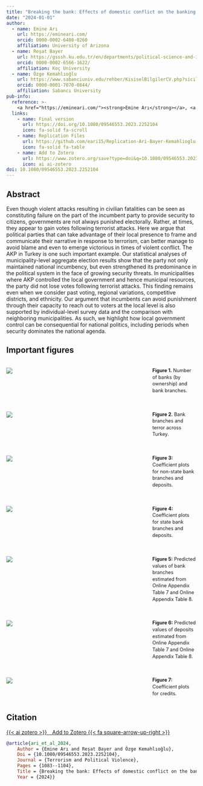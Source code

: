 ```yaml
---
title: "Breaking the bank: Effects of domestic conflict on the banking sector in Turkey"
date: "2024-01-01"
author:
  - name: Emine Arı
    url: https://emineari.com/
    orcid: 0000-0002-6408-0260
    affiliation: University of Arizona
  - name: Reşat Bayer
    url: https://gsssh.ku.edu.tr/en/departments/political-science-and-international-relations/faculty/?detail=true&id=rbayer
    orcid: 0000-0002-6566-1622/
    affiliation: Koç University
  - name: Özge Kemahlıoğlu
    url: https://www.sabanciuniv.edu/rehber/KisiselBilgilerCV.php?sicil=1664&dil=Eng
    orcid: 0000-0001-7070-0844/
    affiliation: Sabancı University
pub-info:
  reference: >-
    <a href="https://emineari.com/"><strong>Emine Arı</strong></a>, <a href="https://gsssh.ku.edu.tr/en/departments/political-science-and-international-relations/faculty/?detail=true&id=rbayer">Reşat Bayer</a>, and <a href="https://www.sabanciuniv.edu/rehber/KisiselBilgilerCV.php?sicil=1664&dil=Eng">Özge Kemahlıoğlu</a>, “Breaking the bank: Effects of domestic conflict on the banking sector in Turkey,” <em>Terrorism and Political Violence</em> (2024): 1083-1104, DOI: <a href="https://doi.org/10.1080/09546553.2023.2252104"><code>10.1080/09546553.2023.2252104</code></a>
  links:
    - name: Final version
      url: https://doi.org/10.1080/09546553.2023.2252104
      icon: fa-solid fa-scroll
    - name: Replication Files
      url: https://github.com/eari15/Replication-Ari-Bayer-Kemahlioglu-2024b
      icon: fa-solid fa-table
    - name: Add to Zotero
      url: https://www.zotero.org/save?type=doi&q=10.1080/09546553.2023.2252104
      icon: ai ai-zotero
doi: 10.1080/09546553.2023.2252104
---
```


## Abstract

Even though violent attacks resulting in civilian fatalities can be seen as constituting failure on the part of the incumbent party to provide security to citizens, governments are not always punished electorally. Rather, at times, they appear to gain votes following terrorist attacks. Here we argue that political parties that can take advantage of their local presence to frame and communicate their narrative in response to terrorism, can better manage to avoid blame and even to emerge victorious in times of violent conflict. The AKP in Turkey is one such important example. Our statistical analyses of municipality-level aggregate election results show that the party not only maintained national incumbency, but even strengthened its predominance in the political system in the face of growing security threats. In municipalities where AKP controlled the local government and hence municipal resources, the party did not lose votes following terrorist attacks. This finding remains even when we consider past voting, regional variations, competitive districts, and ethnicity. Our argument that incumbents can avoid punishment through their capacity to reach out to voters at the local level is also supported by individual-level survey data and the comparison with neighboring municipalities. As such, we highlight how local government control can be consequential for national politics, including periods when security dominates the national agenda.

## Important figures

::: {style="display: flex; align-items: flex-start; gap: 20px; margin: 20px 0;"}
::: {style="flex: 3;"}
![](figure-1.jpg)
:::
  
::: {style="flex: 1; font-size: 0.9em; line-height: 1.4; padding-left: 15px;"}
**Figure 1.**  Number of banks (by ownership) and bank branches.
:::
:::

::: {style="display: flex; align-items: flex-start; gap: 20px; margin: 20px 0;"}
::: {style="flex: 3;"}
![](figure-2.jpg)
:::

::: {style="flex: 1; font-size: 0.9em; line-height: 1.4; padding-left: 15px;"}
**Figure 2.** Bank branches and terror across Turkey.
:::
:::

::: {style="display: flex; align-items: flex-start; gap: 20px; margin: 20px 0;"}
::: {style="flex: 3;"}
![](figure-3.jpg)
:::

::: {style="flex: 1; font-size: 0.9em; line-height: 1.4; padding-left: 15px;"}
**Figure 3:** Coefficient plots for non-state bank branches and deposits. 
:::
:::


::: {style="display: flex; align-items: flex-start; gap: 20px; margin: 20px 0;"}
::: {style="flex: 3;"}
![](figure-4.jpg)
:::

::: {style="flex: 1; font-size: 0.9em; line-height: 1.4; padding-left: 15px;"}
**Figure 4:** Coefficient plots for state bank branches and deposits.
:::
:::


::: {style="display: flex; align-items: flex-start; gap: 20px; margin: 20px 0;"}
::: {style="flex: 3;"}
![](figure-5.jpg)
:::

::: {style="flex: 1; font-size: 0.9em; line-height: 1.4; padding-left: 15px;"}
**Figure 5:** Predicted values of bank branches estimated from Online Appendix Table 7 and Online Appendix Table 8.
:::
:::


::: {style="display: flex; align-items: flex-start; gap: 20px; margin: 20px 0;"}
::: {style="flex: 3;"}
![](figure-6.jpg)
:::

::: {style="flex: 1; font-size: 0.9em; line-height: 1.4; padding-left: 15px;"}
**Figure 6:** Predicted values of deposits estimated from Online Appendix Table 7 and Online Appendix Table 8.
:::
:::


::: {style="display: flex; align-items: flex-start; gap: 20px; margin: 20px 0;"}
::: {style="flex: 3;"}
![](figure-7.jpg)
:::

::: {style="flex: 1; font-size: 0.9em; line-height: 1.4; padding-left: 15px;"}
**Figure 7:** Coefficient plots for credits.
:::
:::


## Citation

<p class="buttons" style="text-align:center;">

<a class="btn btn-danger" target="_blank" href="https://www.zotero.org/save?type=doi&q=10.1080/09546553.2023.2252104">{{< ai zotero >}} Add to Zotero {{< fa square-arrow-up-right >}}</a>

</p>

``` bibtex
@article{ari_et_al_2024,
    Author = {Emine Arı and Reşat Bayer and Özge Kemahlıoğlu},
    Doi = {10.1080/09546553.2023.2252104},
    Journal = {Terrorism and Political Violence},
    Pages = {1083--1104},
    Title = {Breaking the bank: Effects of domestic conflict on the banking sector in Turkey},
    Year = {2024}}
```
